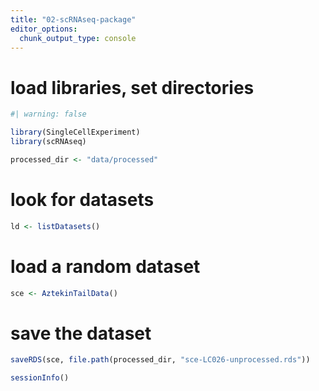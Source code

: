 ```yaml
---
title: "02-scRNAseq-package"
editor_options: 
  chunk_output_type: console
---
```


# load libraries, set directories

```r
#| warning: false

library(SingleCellExperiment)
library(scRNAseq)

processed_dir <- "data/processed"
```

# look for datasets

```r
ld <- listDatasets()
```

# load a random dataset

```r
sce <- AztekinTailData()
```

# save the dataset

```r
saveRDS(sce, file.path(processed_dir, "sce-LC026-unprocessed.rds"))
```

```r
sessionInfo()
```
